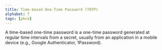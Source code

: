 ```yaml
---
title: Time-based One-Time Password (TOTP) 
alphabet: T
tags: [pkce]
---
```


A time-based one-time password is a one-time password generated at regular time intervals from a secret, usually from an application in a mobile device (e.g., Google Authenticator, 1Password).

